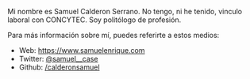 Mi nombre es Samuel Calderon Serrano. No tengo, ni he tenido, vinculo laboral con CONCYTEC. Soy politólogo de profesión.

Para más información sobre mí, puedes referirte a estos medios:

- Web: <https://www.samuelenrique.com>
- Twitter: [\@samuel__case](https://twitter.com/samuel__case)
- Github: [/calderonsamuel](https://github.com/calderonsamuel)